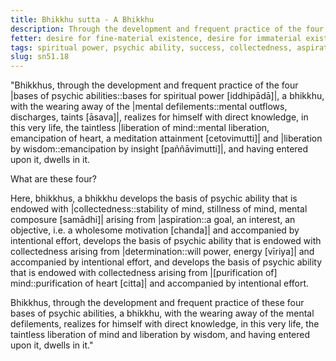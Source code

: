 ```yaml
---
title: Bhikkhu sutta - A Bhikkhu
description: Through the development and frequent practice of the four bases of psychic abilities, a bhikkhu realizes the taintless liberation of mind and liberation by wisdom.
fetter: desire for fine-material existence, desire for immaterial existence, conceit, restlessness, ignorance
tags: spiritual power, psychic ability, success, collectedness, aspiration, persistence, energy, mind, investigation, reflection, close examination, sn, sn45-56, sn51
slug: sn51.18
---
```


"Bhikkhus, through the development and frequent practice of the four |bases of psychic abilities::bases for spiritual power [iddhipādā]|, a bhikkhu, with the wearing away of the |mental defilements::mental outflows, discharges, taints [āsava]|, realizes for himself with direct knowledge, in this very life, the taintless |liberation of mind::mental liberation, emancipation of heart, a meditation attainment [cetovimutti]| and |liberation by wisdom::emancipation by insight [paññāvimutti]|, and having entered upon it, dwells in it.

What are these four?

Here, bhikkhus, a bhikkhu develops the basis of psychic ability that is endowed with |collectedness::stability of mind, stillness of mind, mental composure [samādhi]| arising from |aspiration::a goal, an interest, an objective, i.e. a wholesome motivation [chanda]| and accompanied by intentional effort, develops the basis of psychic ability that is endowed with collectedness arising from |determination::will power, energy [vīriya]| and accompanied by intentional effort, and develops the basis of psychic ability that is endowed with collectedness arising from |[purification of] mind::purification of heart [citta]| and accompanied by intentional effort.

Bhikkhus, through the development and frequent practice of these four bases of psychic abilities, a bhikkhu, with the wearing away of the mental defilements, realizes for himself with direct knowledge, in this very life, the taintless liberation of mind and liberation by wisdom, and having entered upon it, dwells in it."